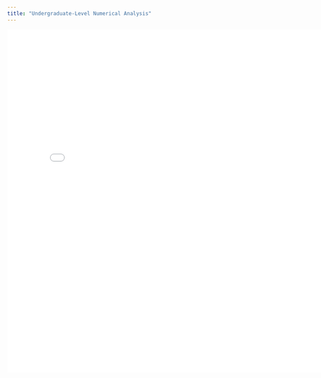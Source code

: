 ```yaml
---
title: "Undergraduate-Level Numerical Analysis"
---
```


<embed src="pdf/Undergrad Numerical Analysis.pdf" width="800px" height="800px" />
